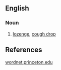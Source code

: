 ==English==

===Noun===

#[[lozenge]], [[cough drop]]

==References==

[http://wordnet.princeton.edu/perl/webwn?s=troche wordnet.princeton.edu]